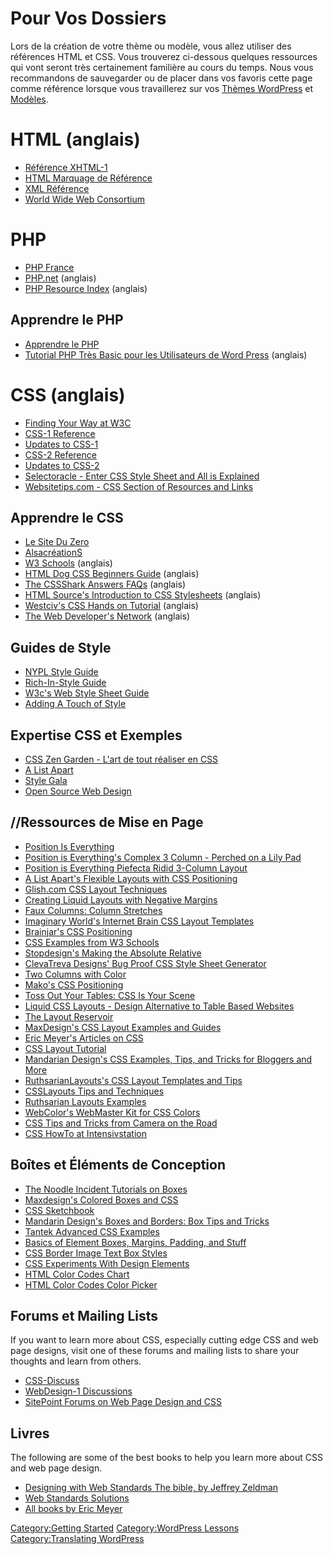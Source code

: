{{French Header}}
{{Stub}}
=Pour Vos Dossiers=
Lors de la création de votre thème ou modèle, vous allez utiliser des références HTML et CSS. Vous trouverez ci-dessous quelques ressources qui vont seront très certainement familière au cours du temps. Nous vous recommandons de sauvegarder ou de placer dans vos favoris cette page comme référence lorsque vous travaillerez sur vos [[Using Themes|Thèmes WordPress]] et [[Templates|Modèles]].

=HTML (anglais) =
* [http://www.w3.org/TR/xhtml1/ Référence XHTML-1]
* [http://www.w3.org/MarkUp/ HTML Marquage de Référence]
* [http://www.w3.org/XML/ XML Référence]
* [http://www.w3.org/ World Wide Web Consortium]

=PHP=
* [http://www.phpfrance.com/ PHP France]
* [http://www.php.net/ PHP.net] (anglais)
* [http://php.resourceindex.com/ PHP Resource Index] (anglais)

==Apprendre le PHP==
* [http://www.siteduzero.com/tuto-3-4-0-un-site-dynamique-avec-php.html/ Apprendre le PHP]
* [http://adambrown.info/b/widgets/easy-php-tutorial-for-wordpress-users/ Tutorial PHP Très Basic pour les Utilisateurs de Word Press] (anglais)

=CSS (anglais) =
* [http://www.w3.org/2002/03/new-to-w3c Finding Your Way at W3C]
* [http://www.w3.org/TR/REC-CSS1 CSS-1 Reference]
* [http://www.w3.org/Style/css1-updates/REC-CSS1-19990111-errata.html Updates to CSS-1]
* [http://www.w3.org/TR/REC-CSS2/ CSS-2 Reference]
* [http://www.w3.org/Style/css2-updates/REC-CSS2-19980512-errata.html Updates to CSS-2]
* [http://gallery.theopalgroup.com/selectoracle/ Selectoracle - Enter CSS Style Sheet and All is Explained]
* [http://www.websitetips.com/css/index.shtml Websitetips.com - CSS Section of Resources and Links]

==Apprendre le CSS==
* [http://www.siteduzero.com/tuto-3-6-0-apprenez-a-creer-votre-site-web.html#part_8 Le Site Du Zero]
* [http://www.alsacreations.com/ AlsacréationS]
* [http://www.w3schools.com/ W3 Schools] (anglais)
* [http://www.htmldog.com/guides/cssbeginner/ HTML Dog CSS Beginners Guide] (anglais)
* [http://www.mako4css.com/ The CSSShark Answers FAQs] (anglais)
* [http://www.yourhtmlsource.com/stylesheets/introduction.html HTML Source's Introduction to CSS Stylesheets] (anglais)
* [http://www.westciv.com/style_master/academy/hands_on_tutorial/ Westciv's CSS Hands on Tutorial] (anglais)
* [http://www.alvit.de/handbook/ The Web Developer's Network] (anglais)

==Guides de Style==
* [http://www.nypl.org/styleguide/ NYPL Style Guide]
* [http://www.richinstyle.com/ Rich-In-Style Guide]
* [http://www.w3.org/Style/ W3c's Web Style Sheet Guide]
* [http://www.w3.org/MarkUp/Guide/Style Adding A Touch of Style]

==Expertise CSS et Exemples==
* [http://www.csszengarden.com/ CSS Zen Garden - L'art de tout réaliser en CSS]
* [http://www.alistapart.com/ A List Apart]
* [http://www.stylegala.com/ Style Gala]
* [http://www.oswd.org Open Source Web Design]

==//Ressources de Mise en Page==
* [http://www.positioniseverything.net Position Is Everything]
* [http://www.positioniseverything.net/guests/3colcomplex.html Position is Everything's Complex 3 Column - Perched on a Lily Pad]
* [http://www.positioniseverything.net/piefecta-rigid.html Position is Everything Piefecta Ridid 3-Column Layout]
* [http://www.alistapart.com/articles/flexiblelayouts/ A List Apart's Flexible Layouts with CSS Positioning]
* [http://glish.com/css/ Glish.com CSS Layout Techniques]
* [http://www.alistapart.com/articles/negativemargins/ Creating Liquid Layouts with Negative Margins]
* [http://www.alistapart.com/articles/fauxcolumns/ Faux Columns: Column Stretches]
* [http://imaginaryworld.net/layouts/ Imaginary World's Internet Brain CSS Layout Templates]
* [http://www.brainjar.com/css/positioning/default.asp Brainjar's CSS Positioning]
* [http://www.w3schools.com/css/css_examples.asp CSS Examples from W3 Schools]
* [http://www.stopdesign.com/articles/absolute/ Stopdesign's Making the Absolute Relative]
* [http://www.cornerstonechurches.org.uk/ctindex.php ClevaTreva Designs' Bug Proof CSS Style Sheet Generator]
* [http://nemesis1.f2o.org/articles Two Columns with Color]
* [http://www.mako4css.com/Tutorial.htm Mako's CSS Positioning]
* [http://wdvl.internet.com/Authoring/Style/Sheets/Positioning/Toss/ Toss Out Your Tables: CSS Is Your Scene]
* [http://www.mardiros.net/liquid-css-layouts.html Liquid CSS Layouts - Design Alternative to Table Based Websites]
* [http://www.bluerobot.com/web/layouts/ The Layout Reservoir]
* [http://css.maxdesign.com.au/ MaxDesign's CSS Layout Examples and Guides]
* [http://www.meyerweb.com/eric/css/ Eric Meyer's Articles on CSS]
* [http://www.yourhtmlsource.com/stylesheets/csslayout.html CSS Layout Tutorial]
* [http://www.mandarindesign.com/style.html Mandarian Design's CSS Examples, Tips, and Tricks for Bloggers and More]
* [http://webhost.bridgew.edu/etribou/layouts/ RuthsarianLayouts's CSS Layout Templates and Tips]
* [http://css-discuss.incutio.com/?page=CssLayouts CSSLayouts Tips and Techniques]
* [http://webhost.bridgew.edu/etribou/layouts/index.html Ruthsarian Layouts Examples]
* [http://webcolor.webmaster-kit.com WebColor's WebMaster Kit for CSS Colors]
* [http://www.cameraontheroad.com/index.php?cat=68 CSS Tips and Tricks from Camera on the Road]
* [http://www.intensivstation.ch/en/css/ CSS HowTo at Intensivstation]

==Boîtes et Éléments de Conception==
* [http://www.thenoodleincident.com/tutorials/box_lesson/boxes.html The Noodle Incident Tutorials on Boxes]
* [http://www.maxdesign.com.au/presentation/process/index.cfm Maxdesign's Colored Boxes and CSS]
* [http://nontroppo.org/test/ CSS Sketchbook]
* [http://www.mandarindesign.com/boxes.html Mandarin Design's Boxes and Borders: Box Tips and Tricks]
* [http://tantek.com/CSS/Examples/ Tantek Advanced CSS Examples]
* [http://sequoia.seq.org/teach/kelly/boxes.html Basics of Element Boxes, Margins, Padding, and Stuff]
* [http://www.bigbaer.com/css_tutorials/css.border.image.text.box.styles.htm CSS Border Image Text Box Styles]
* [http://www.cameraontheroad.com/index.php?p=153 CSS Experiments With Design Elements]
* [http://html-color-codes.com/ HTML Color Codes Chart]
* [http://html-color-codes.info/ HTML Color Codes Color Picker]

== Forums et Mailing Lists ==

If you want to learn more about CSS, especially cutting edge CSS and web page designs, visit one of these forums and mailing lists to share your thoughts and learn from others.

* [http://www.css-discuss.org/ CSS-Discuss]
* [http://webdesign-l.com/ WebDesign-1 Discussions]
* [http://www.sitepoint.com/forums/forumdisplay.php?f=1 SitePoint Forums on Web Page Design and CSS]

== Livres ==

The following are some of the best books to help you learn more about CSS and web page design.

* [http://zeldman.com/dwws/ Designing with Web Standards The bible, by Jeffrey Zeldman]
* [http://www.simplebits.com/publications/solutions/ Web Standards Solutions]
* [http://meyerweb.com/eric/writing.html All books by Eric Meyer]

[[Category:Getting Started]]
[[Category:WordPress Lessons]]
[[Category:Translating WordPress]]